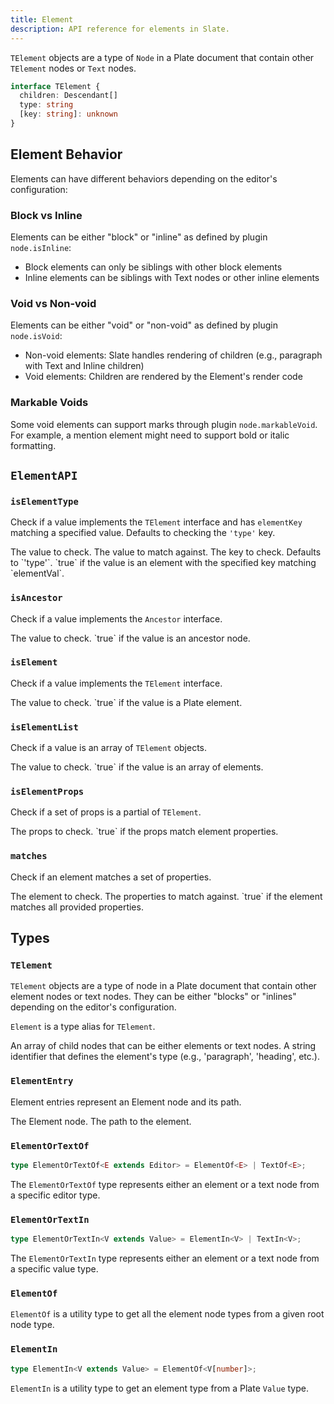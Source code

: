 ```yaml
---
title: Element
description: API reference for elements in Slate.
---
```


`TElement` objects are a type of `Node` in a Plate document that contain other `TElement` nodes or `Text` nodes.

```typescript
interface TElement {
  children: Descendant[]
  type: string
  [key: string]: unknown
}
```

## Element Behavior

Elements can have different behaviors depending on the editor's configuration:

### Block vs Inline

Elements can be either "block" or "inline" as defined by plugin `node.isInline`:

- Block elements can only be siblings with other block elements
- Inline elements can be siblings with Text nodes or other inline elements

### Void vs Non-void

Elements can be either "void" or "non-void" as defined by plugin `node.isVoid`:

- Non-void elements: Slate handles rendering of children (e.g., paragraph with Text and Inline children)
- Void elements: Children are rendered by the Element's render code

### Markable Voids

Some void elements can support marks through plugin `node.markableVoid`. For example, a mention element might need to support bold or italic formatting.

## `ElementAPI`

### `isElementType`

Check if a value implements the `TElement` interface and has `elementKey` matching a specified value. Defaults to checking the `'type'` key.

<API name="isElementType">
<APIParameters>
  <APIItem name="value" type="any">
    The value to check.
  </APIItem>
  <APIItem name="elementVal" type="string">
    The value to match against.
  </APIItem>
  <APIItem name="elementKey" type="string" optional>
    The key to check. Defaults to `'type'`.
  </APIItem>
</APIParameters>

<APIReturns type="boolean">
  `true` if the value is an element with the specified key matching `elementVal`.
</APIReturns>
</API>

### `isAncestor`

Check if a value implements the `Ancestor` interface.

<API name="isAncestor">
<APIParameters>
  <APIItem name="value" type="any">
    The value to check.
  </APIItem>
</APIParameters>

<APIReturns type="boolean">
  `true` if the value is an ancestor node.
</APIReturns>
</API>

### `isElement`

Check if a value implements the `TElement` interface.

<API name="isElement">
<APIParameters>
  <APIItem name="value" type="any">
    The value to check.
  </APIItem>
</APIParameters>

<APIReturns type="boolean">
  `true` if the value is a Plate element.
</APIReturns>
</API>

### `isElementList`

Check if a value is an array of `TElement` objects.

<API name="isElementList">
<APIParameters>
  <APIItem name="value" type="any">
    The value to check.
  </APIItem>
</APIParameters>

<APIReturns type="boolean">
  `true` if the value is an array of elements.
</APIReturns>
</API>

### `isElementProps`

Check if a set of props is a partial of `TElement`.

<API name="isElementProps">
<APIParameters>
  <APIItem name="props" type="any">
    The props to check.
  </APIItem>
</APIParameters>

<APIReturns type="boolean">
  `true` if the props match element properties.
</APIReturns>
</API>

### `matches`

Check if an element matches a set of properties.

<API name="matches">
<APIParameters>
  <APIItem name="element" type="TElement">
    The element to check.
  </APIItem>
  <APIItem name="props" type="Partial<TElement>">
    The properties to match against.
  </APIItem>
</APIParameters>

<APIReturns type="boolean">
  `true` if the element matches all provided properties.
</APIReturns>
</API>

## Types

### `TElement`

`TElement` objects are a type of node in a Plate document that contain other element nodes or text nodes. They can be either "blocks" or "inlines" depending on the editor's configuration.

`Element` is a type alias for `TElement`.

<API name="TElement">
<APIAttributes>
  <APIItem name="children" type="Descendant[]">
    An array of child nodes that can be either elements or text nodes.
  </APIItem>
  <APIItem name="type" type="string">
    A string identifier that defines the element's type (e.g., 'paragraph', 'heading', etc.).
  </APIItem>
</APIAttributes>
</API>

### `ElementEntry`

Element entries represent an Element node and its path.

<API name="ElementEntry">
<APIAttributes>
  <APIItem name="0" type="Element">
    The Element node.
  </APIItem>
  <APIItem name="1" type="Path">
    The path to the element.
  </APIItem>
</APIAttributes>
</API>

### `ElementOrTextOf`

```ts
type ElementOrTextOf<E extends Editor> = ElementOf<E> | TextOf<E>;
```

The `ElementOrTextOf` type represents either an element or a text node from a specific editor type.

### `ElementOrTextIn`

```ts
type ElementOrTextIn<V extends Value> = ElementIn<V> | TextIn<V>;
```

The `ElementOrTextIn` type represents either an element or a text node from a specific value type.

### `ElementOf`

`ElementOf` is a utility type to get all the element node types from a given root node type.

### `ElementIn`

```ts
type ElementIn<V extends Value> = ElementOf<V[number]>;
```

`ElementIn` is a utility type to get an element type from a Plate `Value` type.
```
